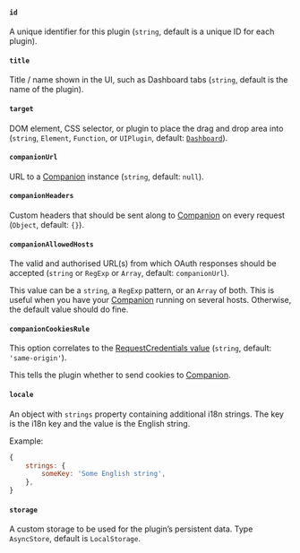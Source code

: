#### `id`

A unique identifier for this plugin (`string`, default is a unique ID for each
plugin).

#### `title`

Title / name shown in the UI, such as Dashboard tabs (`string`, default is the
name of the plugin).

#### `target`

DOM element, CSS selector, or plugin to place the drag and drop area into
(`string`, `Element`, `Function`, or `UIPlugin`, default:
[`Dashboard`](/docs/dashboard)).

#### `companionUrl`

URL to a [Companion](/docs/companion) instance (`string`, default: `null`).

#### `companionHeaders`

Custom headers that should be sent along to [Companion](/docs/companion) on
every request (`Object`, default: `{}`).

#### `companionAllowedHosts`

The valid and authorised URL(s) from which OAuth responses should be accepted
(`string` or `RegExp` or `Array`, default: `companionUrl`).

This value can be a `string`, a `RegExp` pattern, or an `Array` of both. This is
useful when you have your [Companion](/docs/companion) running on several hosts.
Otherwise, the default value should do fine.

#### `companionCookiesRule`

This option correlates to the
[RequestCredentials value](https://developer.mozilla.org/en-US/docs/Web/API/Request/credentials)
(`string`, default: `'same-origin'`).

This tells the plugin whether to send cookies to [Companion](/docs/companion).

#### `locale`

An object with `strings` property containing additional i18n strings. The key is
the i18n key and the value is the English string.

Example:

```js
{
	strings: {
		someKey: 'Some English string',
	},
}
```

#### `storage`

A custom storage to be used for the plugin’s persistent data. Type `AsyncStore`,
default is `LocalStorage`.
